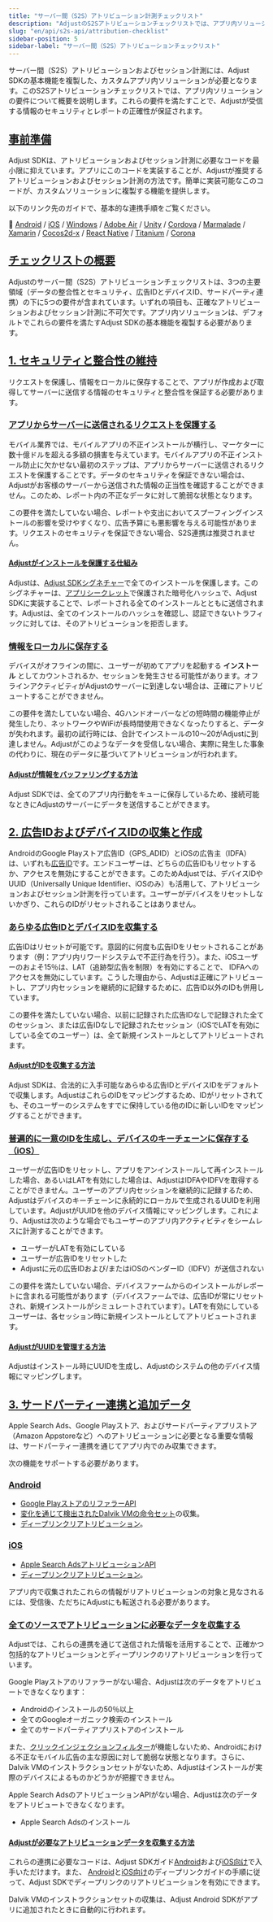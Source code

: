 ```yaml
---
title: "サーバー間（S2S）アトリビューション計測チェックリスト"
description: "AdjustのS2Sアトリビューションチェックリストでは、アプリ内ソリューションの要件について概要を説明します。"
slug: "en/api/s2s-api/attribution-checklist"
sidebar-position: 5
sidebar-label: "サーバー間（S2S）アトリビューションチェックリスト"
---
```

サーバー間（S2S）アトリビューションおよびセッション計測には、Adjust SDKの基本機能を複製した、カスタムアプリ内ソリューションが必要となります。このS2Sアトリビューションチェックリストでは、アプリ内ソリューションの要件について概要を説明します。これらの要件を満たすことで、Adjustが受信する情報のセキュリティとレポートの正確性が保証されます。

[事前準備](before-you-begin)
------------------------

Adjust SDKは、アトリビューションおよびセッション計測に必要なコードを最小限に抑えています。アプリにこのコードを実装することが、Adjustが推奨するアトリビューションおよびセッション計測の方法です。簡単に実装可能なこのコードが、カスタムソリューションに複製する機能を提供します。

以下のリンク先のガイドで、基本的な連携手順をご覧ください。

📖    [Android](/en/sdk/android) / [iOS](/en/sdk/ios) / [Windows](/en/sdk/windows) / [Adobe Air](https://github.com/adjust/adobe_air_sdk#basic-integration) / [Unity](/en/sdk/unity) / [Cordova](https://github.com/adjust/cordova_sdk#basic-integration) / [Marmalade](https://github.com/adjust/marmalade_sdk#basic-integration) / [Xamarin](https://github.com/adjust/xamarin_sdk#basic-integration) / [Cocos2d\-x](https://github.com/adjust/cocos2dx_sdk#basic-integration) / [React Native](/en/sdk/react-native) / [Titanium](https://github.com/adjust/titanium_sdk#basic-integration) / [Corona](https://github.com/adjust/corona_sdk#basic-integration)

[チェックリストの概要](checklist-overview)
--------------------------------

Adjustのサーバー間（S2S）アトリビューションチェックリストは、3つの主要領域（データの整合性とセキュリティ、広告IDとデバイスID、サードパーティ連携）の下に5つの要件が含まれています。いずれの項目も、正確なアトリビューションおよびセッション計測に不可欠です。アプリ内ソリューションは、デフォルトでこれらの要件を満たすAdjust SDKの基本機能を複製する必要があります。

[1\. セキュリティと整合性の維持](1-maintain-security-and-integrity)
-------------------------------------------------------

リクエストを保護し、情報をローカルに保存することで、アプリが作成および取得してサーバーに送信する情報のセキュリティと整合性を保証する必要があります。

### [アプリからサーバーに送信されるリクエストを保護する](secure-app-to-server-requests)

モバイル業界では、モバイルアプリの不正インストールが横行し、マーケターに数十億ドルを超える多額の損害を与えています。モバイルアプリの不正インストール防止に欠かせない最初のステップは、アプリからサーバーに送信されるリクエストを保護することです。データのセキュリティを保証できない場合は、Adjustがお客様のサーバーから送信された情報の正当性を確認することができません。このため、レポート内の不正なデータに対して脆弱な状態となります。

この要件を満たしていない場合、レポートや支出においてスプーフィングインストールの影響を受けやすくなり、広告予算にも悪影響を与える可能性があります。リクエストのセキュリティを保証できない場合、S2S連携は推奨されません。

#### [Adjustがインストールを保護する仕組み](how-adjust-secures-installs)

Adjustは、[Adjust SDKシグネチャー](https://help.adjust.com/en/article/sdk-signature)で全てのインストールを保護します。このシグネチャーは、[アプリシークレット](https://help.adjust.com/en/article/sdk-signature#what-is-an-app-secret)で保護された暗号化ハッシュで、Adjust SDKに実装することで、レポートされる全てのインストールとともに送信されます。Adjustは、全てのインストールのハッシュを確認し、認証できないトラフィックに対しては、そのアトリビューションを拒否します。

### [情報をローカルに保存する](buffer-information-locally)

デバイスがオフラインの間に、ユーザーが初めてアプリを起動する **インストール** としてカウントされるか、セッションを発生させる可能性があります。オフラインアクティビティがAdjustのサーバーに到達しない場合は、正確にアトリビュートすることができません。

この要件を満たしていない場合、4Gハンドオーバーなどの短時間の機能停止が発生したり、ネットワークやWiFiが長時間使用できなくなったりすると、データが失われます。最初の試行時には、合計でインストールの10〜20がAdjustに到達しません。Adjustがこのようなデータを受信しない場合、実際に発生した事象の代わりに、現在のデータに基づいてアトリビューションが行われます。

#### [Adjustが情報をバッファリングする方法](how-adjust-buffers-information)

Adjust SDKでは、全てのアプリ内行動をキューに保存しているため、接続可能なときにAdjustのサーバーにデータを送信することができます。

[2\. 広告IDおよびデバイスIDの収集と作成](2-collect-and-create-advertising-and-device-ids)
---------------------------------------------------------------------------

AndroidのGoogle Playストア広告ID（GPS\_ADID）とiOSの広告主（IDFA）は、いずれも[広告ID](https://help.adjust.com/en/article/device-identifiers#advertising-ids)です。エンドユーザーは、どちらの広告IDもリセットするか、アクセスを無効にすることができます。このためAdjustでは、デバイスIDやUUID（Universally Unique Identifier、iOSのみ）も活用して、アトリビューションおよびセッション計測を行っています。ユーザーがデバイスをリセットしないかぎり、これらのIDがリセットされることはありません。

### [あらゆる広告IDとデバイスIDを収集する](gather-every-possible-advertising-and-device-id)

広告IDはリセットが可能です。意図的に何度も広告IDをリセットされることがあります（例：アプリ内リワードシステムで不正行為を行う）。また、iOSユーザーのおよそ15％は、LAT（追跡型広告を制限）を有効にすることで、 IDFAへのアクセスを無効にしています。こうした理由から、Adjustは正確にアトリビュートし、アプリ内セッションを継続的に記録するために、広告ID以外のIDも併用しています。

この要件を満たしていない場合、以前に記録された広告IDなしで記録された全てのセッション、または広告IDなしで記録されたセッション（iOSでLATを有効にしている全てのユーザー）は、全て新規インストールとしてアトリビュートされます。

#### [AdjustがIDを収集する方法](how-adjust-collects-ids)

Adjust SDKは、合法的に入手可能なあらゆる広告IDとデバイスIDをデフォルトで収集します。AdjustはこれらのIDをマッピングするため、IDがリセットされても、そのユーザーのシステムをすでに保持している他のIDに新しいIDをマッピングすることができます。

### [普遍的に一意のIDを生成し、デバイスのキーチェーンに保存する（iOS）](generate-a-universally-unique-identifier-and-persist-it-to-the-device-keychain-ios)

ユーザーが広告IDをリセットし、アプリをアンインストールして再インストールした場合、あるいはLATを有効にした場合は、AdjustはIDFAやIDFVを取得することができません。ユーザーのアプリ内セッションを継続的に記録するため、Adjustはデバイスのキーチェーンに永続的にローカルで生成されるUUIDを利用しています。AdjustがUUIDを他のデバイス情報にマッピングします。これにより、Adjustは次のような場合でもユーザーのアプリ内アクティビティをシームレスに計測することができます。

* ユーザーがLATを有効にしている
* ユーザーが広告IDをリセットした
* Adjustに元の広告IDおよび/またはiOSのベンダーID（IDFV）が送信されない

この要件を満たしていない場合、デバイスファームからのインストールがレポートに含まれる可能性があります（デバイスファームでは、広告IDが常にリセットされ、新規インストールがシミュレートされています）。LATを有効にしているユーザーは、各セッション時に新規インストールとしてアトリビュートされます。

#### [AdjustがUUIDを管理する方法](how-adjust-manages-uuids)

Adjustはインストール時にUUIDを生成し、Adjustのシステムの他のデバイス情報にマッピングします。

[3\. サードパーティー連携と追加データ](3-third-party-integrations-and-additional-data)
-----------------------------------------------------------------------

Apple Search Ads、Google Playストア、およびサードパーティアプリストア（Amazon Appstoreなど）へのアトリビューションに必要となる重要な情報は、サードパーティー連携を通じてアプリ内でのみ収集できます。

次の機能をサポートする必要があります。

### [Android](android)

* [Google PlayストアのリファラーAPI](https://developer.android.com/google/play/installreferrer/igetinstallreferrerservice.html)
* [変化を通じて検出されたDalvik VMの命令セット](https://android.googlesource.com/platform/libcore/+/master/libart/src/main/java/dalvik/system/VMRuntime.java#109)の収集。
* [ディープリンクリアトリビューション](https://developer.android.com/training/app-links/deep-linking.html)。

### [iOS](ios)

* [Apple Search AdsアトリビューションAPI](https://searchads.apple.com/help/reporting/0028-apple-ads-attribution-api)
* [ディープリンクリアトリビューション](https://developer.apple.com/library/content/documentation/General/Conceptual/AppSearch/UniversalLinks.html)。

アプリ内で収集されたこれらの情報がリアトリビューションの対象と見なされるには、受信後、ただちにAdjustにも転送される必要があります。

### [全てのソースでアトリビューションに必要なデータを収集する](collect-the-necessary-data-for-attribution-across-all-sources)

Adjustでは、これらの連携を通じて送信された情報を活用することで、正確かつ包括的なアトリビューションとディープリンクのリアトリビューションを行っています。

Google Playストアのリファラーがない場合、Adjustは次のデータをアトリビュートできなくなります：

* Androidのインストールの50％以上
* 全てのGoogleオーガニック検索のインストール
* 全てのサードパーティアプリストアのインストール

また、[クリックインジェクションフィルター](https://help.adjust.com/en/article/click-injection-filtering)が機能しないため、Androidにおける不正なモバイル広告の主な原因に対して脆弱な状態となります。さらに、Dalvik VMのインストラクションセットがないため、Adjustはインストールが実際のデバイスによるものかどうかが把握できません。

Apple Search AdsのアトリビューションAPIがない場合、Adjustは次のデータをアトリビュートできなくなります。

* Apple Search Adsのインストール

#### [Adjustが必要なアトリビューションデータを収集する方法](how-adjust-collects-the-necessary-attribution-data)

これらの連携に必要なコードは、Adjust SDKガイド[Android](/en/sdk/android)および[iOS向け](/en/sdk/ios)で入手いただけます。また、 [Android](/en/sdk/android/features/deep-links)と[iOS向け](/en/sdk/ios/features/deep-links)のディープリンクガイドの手順に従って、Adjust SDKでディープリンクのリアトリビューションを有効にできます。

Dalvik VMのインストラクションセットの収集は、Adjust Android SDKがアプリに追加されたときに自動的に行われます。

